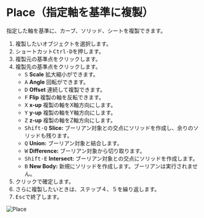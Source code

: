 
# Place（指定軸を基準に複製）

<Reference shortcut="Ctrl-D" command="Place" button="コマンドバー左" />

指定した軸を基準に、カーブ、ソリッド、シートを複製できます。

1. 複製したいオブジェクトを選択します。
2. ショートカット<kbd>Ctrl-D</kbd>を押します。
3. 複製元の基準点をクリックします。
4. 複製先の基準点をクリックします。
   - <kbd>S</kbd> **Scale** 拡大縮小ができます。
   - <kbd>A</kbd> **Angle** 回転ができます。
   - <kbd>D</kbd> **Offset** 連続して複製できます。
   - <kbd>F</kbd> **Flip** 複製の軸を反転できます。
   - <kbd>X</kbd> **x-up** 複製の軸をX軸方向にします。
   - <kbd>Y</kbd> **y-up** 複製の軸をY軸方向にします。
   - <kbd>Z</kbd> **z-up** 複製の軸をZ軸方向にします。
   - <kbd>Shift-Q</kbd> **Slice:** ブーリアン対象との交点にソリッドを作成し、余りのソリッドも残ります。
   - <kbd>Q</kbd> **Union:** ブーリアン対象と結合します。
   - <kbd>W</kbd> **Difference:** ブーリアン対象から切り取ります。
   - <kbd>Shift-E</kbd> **Intersect:** ブーリアン対象との交点にソリッドを作成します。
   - <kbd>B</kbd> **New Body:** 新規にソリッドを作成します。ブーリアンは実行されません。
5. クリックで確定します。
6. さらに複製したいときは、ステップ４、５を繰り返します。
7. <kbd>Esc</kbd>で終了します。 

![Place](/img/place.gif)

